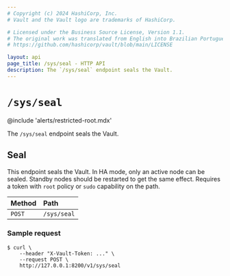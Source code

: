 ```yaml
---
# Copyright (c) 2024 HashiCorp, Inc.
# Vault and the Vault logo are trademarks of HashiCorp.

# Licensed under the Business Source License, Version 1.1.
# The original work was translated from English into Brazilian Portuguese.
# https://github.com/hashicorp/vault/blob/main/LICENSE

layout: api
page_title: /sys/seal - HTTP API
description: The `/sys/seal` endpoint seals the Vault.
---
```


# `/sys/seal`

@include 'alerts/restricted-root.mdx'

The `/sys/seal` endpoint seals the Vault.

## Seal

This endpoint seals the Vault. In HA mode, only an active node can be sealed.
Standby nodes should be restarted to get the same effect. Requires a token with
`root` policy or `sudo` capability on the path.

| Method | Path        |
| :----- | :---------- |
| `POST` | `/sys/seal` |

### Sample request

```shell-session
$ curl \
    --header "X-Vault-Token: ..." \
    --request POST \
    http://127.0.0.1:8200/v1/sys/seal
```

